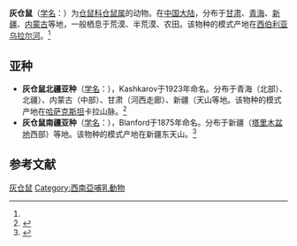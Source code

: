 {{Speciesbox
| name = 灰仓鼠
| status = 
| status_system = 
| image = Grey Dwarf Hamster in habitat.jpg
| genus = Cricetulus
| species = migratorius
| authority = (Pallas, 1773)<ref name='id883'>{{cite web| url =http://www.bioinfo.cn/db05/BjdwSpecies.php?action=view&id=883| title =灰仓鼠| work =《中国动物物种编目数据库》| publisher =中国科学院微生物研究所| author =中国科学院动物研究所| accessdate =2009-03-27| deadurl =yes| archiveurl =https://web.archive.org/web/20160305062732/http://www.bioinfo.cn/db05/BjdwSpecies.php?action=view&id=883| archivedate =2016-03-05}}</ref>
}}

'''灰仓鼠'''（[[学名|学名]]：{{lang|la|''Cricetulus migratorius''}}）为[[仓鼠科|仓鼠科]][[仓鼠属|仓鼠属]]的动物。在[[中国大陆|中国大陆]]，分布于[[甘肃|甘肃]]、[[青海|青海]]、[[新疆|新疆]]、[[内蒙古|内蒙古]]等地，一般栖息于荒漠、半荒漠、农田。该物种的模式产地在[[西伯利亚|西伯利亚]][[乌拉尔河|乌拉尔河]]。<ref name='id883'/>

== 亚种 ==
*'''灰仓鼠北疆亚种'''（[[学名|学名]]：{{lang|la|''Cricetulus migratorius caesius''}}），Kashkarov于1923年命名。分布于青海（北部）、北疆）、内蒙古（中部）、甘肃（河西走廊）、新疆（天山等地。该物种的模式产地在[[哈萨克斯坦|哈萨克斯坦]]卡拉山脉。<ref name='id884'>{{cite web| url =http://www.bioinfo.cn/db05/BjdwSpecies.php?action=view&id=884| title =灰仓鼠北疆亚种| work =《中国动物物种编目数据库》| publisher =中国科学院微生物研究所| author =中国科学院动物研究所| accessdate =2009-03-27| deadurl =yes| archiveurl =https://web.archive.org/web/20160305054636/http://www.bioinfo.cn/db05/BjdwSpecies.php?action=view&id=884| archivedate =2016-03-05}}</ref>
*'''灰仓鼠南疆亚种'''（[[学名|学名]]：{{lang|la|''Cricetulus migratorius fulvus''}}），Blanford于1875年命名。分布于新疆（[[塔里木盆地|塔里木盆地]]西部）等地。该物种的模式产地在新疆东天山。<ref name='id885'>{{cite web| url =http://www.bioinfo.cn/db05/BjdwSpecies.php?action=view&id=885| title =灰仓鼠南疆亚种| work =《中国动物物种编目数据库》| publisher =中国科学院微生物研究所| author =中国科学院动物研究所| accessdate =2009-03-27| deadurl =yes| archiveurl =https://web.archive.org/web/20160305032149/http://www.bioinfo.cn/db05/BjdwSpecies.php?action=view&id=885| archivedate =2016-03-05}}</ref>

== 参考文献 ==
{{reflist}}
{{Taxonbar|from=Q788391}}

[[Category:仓鼠属|灰仓鼠]]
[[Category:西南亞哺乳動物|Category:西南亞哺乳動物]]


{{哺乳类小作品}}